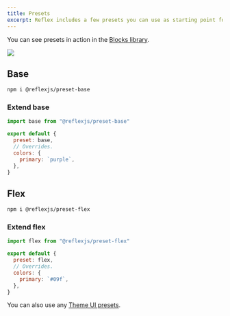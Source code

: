 ```yaml
---
title: Presets
excerpt: Reflex includes a few presets you can use as starting point for your themes.
---
```


You can see presets in action in the [Blocks library](/library).

<Image src="reflex-blocks-library-screenshot.jpg" />

## Base

```sh
npm i @reflexjs/preset-base
```

### Extend base

```js title=src/@reflexjs/gatsby-theme-base/theme.js
import base from "@reflexjs/preset-base"

export default {
  preset: base,
  // Overrides.
  colors: {
    primary: `purple`,
  },
}
```

## Flex

```sh
npm i @reflexjs/preset-flex
```

### Extend flex

```js title=src/@reflexjs/gatsby-theme-base/theme.js
import flex from "@reflexjs/preset-flex"

export default {
  preset: flex,
  // Overrides.
  colors: {
    primary: `#09f`,
  },
}
```

You can also use any [Theme UI presets](https://theme-ui.com/packages/presets).
